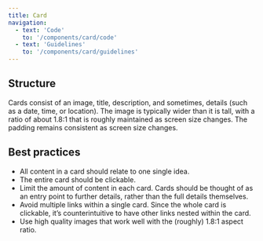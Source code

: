 ```yaml
---
title: Card
navigation:
  - text: 'Code'
    to: '/components/card/code'
  - text: 'Guidelines'
    to: '/components/card/guidelines'
---
```


## Structure

Cards consist of an image, title, description, and sometimes, details (such as a date, time, or location). The image is typically wider than it is tall, with a ratio of about 1.8:1 that is roughly maintained as screen size changes. The padding remains consistent as screen size changes.

## Best practices

- All content in a card should relate to one single idea.
- The entire card should be clickable.
- Limit the amount of content in each card. Cards should be thought of as an entry point to further details, rather than the full details themselves.
- Avoid multiple links within a single card. Since the whole card is clickable, it’s counterintuitive to have other links nested within the card.
- Use high quality images that work well with the (roughly) 1.8:1 aspect ratio. 